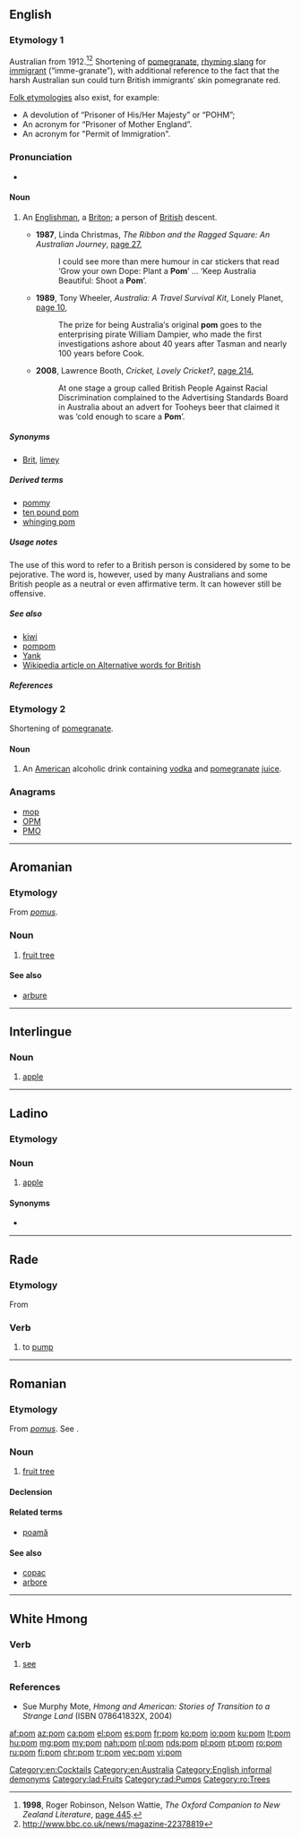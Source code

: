 {{also|POM|ром|Ром}}
==English==

===Etymology 1===
Australian from 1912.<ref>'''1998''', Roger Robinson, Nelson Wattie, ''The Oxford Companion to New Zealand Literature'', [http://books.google.com.au/books?id=L8cUAQAAIAAJ&q=%22pom%22+australia+-intitle:%22%22+-inauthor:%22%22&dq=%22pom%22+australia+-intitle:%22%22+-inauthor:%22%22&hl=en&sa=X&ei=mN7iT4u-PKXimAX_xt3VAw&redir_esc=y page 445].</ref><ref>http://www.bbc.co.uk/news/magazine-22378819</ref> Shortening of [[pomegranate]], [[rhyming slang]] for [[immigrant]] (“imme-granate”), with additional reference to the fact that the harsh Australian sun could turn British immigrants′ skin pomegranate red.

[[folk etymology|Folk etymologies]] also exist, for example:
* A devolution of “Prisoner of His/Her Majesty” or “POHM”;
* An acronym for “Prisoner of Mother England”.
* An acronym for "Permit of Immigration".

===Pronunciation===
* {{rhymes|ɒm|lang=en}}

====Noun====
{{en-noun}}

# {{context|Australia|South Africa|New Zealand|sometimes pejorative|lang=en}} An [[Englishman]], a [[Briton]]; a person of [[British]] descent.
#* '''1987''', Linda Christmas, ''The Ribbon and the Ragged Square: An Australian Journey'', [http://books.google.com.au/books?id=1Bfo6Rd90NEC&q=%22pom%22+australia+-intitle:%22%22+-inauthor:%22%22&dq=%22pom%22+australia+-intitle:%22%22+-inauthor:%22%22&hl=en&sa=X&ei=mN7iT4u-PKXimAX_xt3VAw&redir_esc=y page 27],
#*: I could see more than mere humour in car stickers that read ‘Grow your own Dope: Plant a '''Pom'''’ ... ‘Keep Australia Beautiful: Shoot a '''Pom'''’.
#* '''1989''', Tony Wheeler, ''Australia: A Travel Survival Kit'', Lonely Planet, [http://books.google.com.au/books?id=nHEUAQAAMAAJ&q=%22pom%22+australia+-intitle:%22%22+-inauthor:%22%22&dq=%22pom%22+australia+-intitle:%22%22+-inauthor:%22%22&hl=en&sa=X&ei=mN7iT4u-PKXimAX_xt3VAw&redir_esc=y page 10],
#*: The prize for being Australia′s original '''pom''' goes to the enterprising pirate William Dampier, who made the first investigations ashore about 40 years after Tasman and nearly 100 years before Cook.
#* '''2008''', Lawrence Booth, ''Cricket, Lovely Cricket?'', [http://books.google.com.au/books?id=zO3VL4ybLQwC&pg=PA214&dq=%22pom%22+australia+-intitle:%22%22+-inauthor:%22%22&hl=en&sa=X&ei=mN7iT4u-PKXimAX_xt3VAw&redir_esc=y#v=onepage&q=%22pom%22%20australia%20-intitle%3A%22%22%20-inauthor%3A%22%22&f=false page 214],
#*: At one stage a group called British People Against Racial Discrimination complained to the Advertising Standards Board in Australia about an advert for Tooheys beer that claimed it was ‘cold enough to scare a '''Pom'''’.

=====Synonyms=====
* {{sense|British person}} [[Brit]], [[limey]]

=====Derived terms=====
* [[pommy]]
* [[ten pound pom]]
* [[whinging pom]]

=====Usage notes=====
The use of this word to refer to a British person is considered by some to be pejorative. The word is, however, used by many Australians and some British people as a neutral or even affirmative term. It can however still be offensive.

=====See also=====
* [[kiwi]]
* [[pompom]]
* [[Yank]]
* [[w:Alternative words for British|Wikipedia article on Alternative words for British]]

=====References=====
<references />

===Etymology 2===
Shortening of [[pomegranate]].

====Noun====
{{en-noun}}

# {{context|cocktail|lang=en}} An [[American]] alcoholic drink containing [[vodka]] and [[pomegranate]] [[juice]].

===Anagrams===
* [[mop#English|mop]]
* [[OPM#English|OPM]]
* [[PMO#English|PMO]]

[[Category:en:Cocktails]]
[[Category:en:Australia]]
[[Category:English informal demonyms]]

----

==Aromanian==

===Etymology===
From {{etyl|la|rup}} ''[[pomus]]''.

===Noun===
{{head|rup|noun}}

# [[fruit tree]]

====See also====
* [[arbure]]

----

==Interlingue==

===Noun===
{{head|ie|noun}}

# [[apple]]

----

==Ladino==

===Etymology===
{{rfe|lang=lad}}

===Noun===
{{lad-noun|l}}

# [[apple]]

====Synonyms====
* {{l|lad|mansana|sc=Latn}}

[[Category:lad:Fruits]]

----

==Rade==

===Etymology===
From {{etyl|fr|rad}} {{m|fr|pompe}}

===Verb===
{{head|rad|verb}}

# to [[pump]]
[[Category:rad:Pumps]]

----

==Romanian==

===Etymology===
From {{etyl|la|ro}} ''[[pomus]]''. See {{term|pomum|lang=la}}.

===Noun===
{{ro-noun|m|pomi}}

# [[fruit tree]]

====Declension====
{{ro-noun-m|pl=pomi|def=pomul}}

====Related terms====
* [[poamă]]

====See also====
* [[copac]]
* [[arbore]]

[[Category:ro:Trees]]

----

==White Hmong==

===Verb===
{{head|mww|verb}}

# [[see]]

===References===
* Sue Murphy Mote, ''Hmong and American: Stories of Transition to a Strange Land'' (ISBN 078641832X, 2004)

[[af:pom]]
[[az:pom]]
[[ca:pom]]
[[el:pom]]
[[es:pom]]
[[fr:pom]]
[[ko:pom]]
[[io:pom]]
[[ku:pom]]
[[lt:pom]]
[[hu:pom]]
[[mg:pom]]
[[my:pom]]
[[nah:pom]]
[[nl:pom]]
[[nds:pom]]
[[pl:pom]]
[[pt:pom]]
[[ro:pom]]
[[ru:pom]]
[[fi:pom]]
[[chr:pom]]
[[tr:pom]]
[[vec:pom]]
[[vi:pom]]